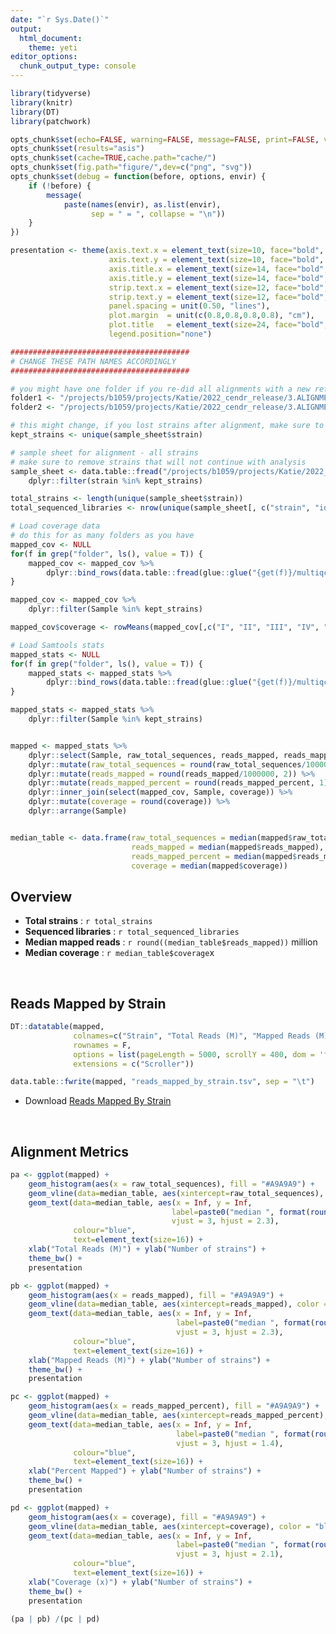 ```yaml
---
date: "`r Sys.Date()`"
output: 
  html_document: 
    theme: yeti
editor_options: 
  chunk_output_type: console
---
```



```r
library(tidyverse)
library(knitr)
library(DT)
library(patchwork)

opts_chunk$set(echo=FALSE, warning=FALSE, message=FALSE, print=FALSE, verbose=TRUE)
opts_chunk$set(results="asis")
opts_chunk$set(cache=TRUE,cache.path="cache/")
opts_chunk$set(fig.path="figure/",dev=c("png", "svg"))
opts_chunk$set(debug = function(before, options, envir) {
    if (!before) {
        message(
            paste(names(envir), as.list(envir),
                  sep = " = ", collapse = "\n"))
    }
})

presentation <- theme(axis.text.x = element_text(size=10, face="bold", color="black"),
                      axis.text.y = element_text(size=10, face="bold", color="black"),
                      axis.title.x = element_text(size=14, face="bold", color="black", vjust=-1),
                      axis.title.y = element_text(size=14, face="bold", color="black", vjust=2),
                      strip.text.x = element_text(size=12, face="bold", color="black"),
                      strip.text.y = element_text(size=12, face="bold", color="black"),
                      panel.spacing = unit(0.50, "lines"),
                      plot.margin  = unit(c(0.8,0.8,0.8,0.8), "cm"),
                      plot.title   = element_text(size=24, face="bold",vjust=2),
                      legend.position="none")


```


```r

########################################
# CHANGE THESE PATH NAMES ACCORDINGLY
########################################

# you might have one folder if you re-did all alignments with a new reference, or you might have several folders if you have done several different alignments
folder1 <- "/projects/b1059/projects/Katie/2022_cendr_release/3.ALIGNMENT/alignment-20220118/_aggregate/"
folder2 <- "/projects/b1059/projects/Katie/2022_cendr_release/3.ALIGNMENT/alignment-20220119/_aggregate/"

# this might change, if you lost strains after alignment, make sure to remove them manually here
kept_strains <- unique(sample_sheet$strain)

# sample sheet for alignment - all strains
# make sure to remove strains that will not continue with analysis
sample_sheet <- data.table::fread("/projects/b1059/projects/Katie/2022_cendr_release/3.ALIGNMENT/20220114_sample_sheet_for_align_fixed.tsv") %>%
    dplyr::filter(strain %in% kept_strains)

```


```r

total_strains <- length(unique(sample_sheet$strain))
total_sequenced_libraries <- nrow(unique(sample_sheet[, c("strain", "id")]))

# Load coverage data
# do this for as many folders as you have
mapped_cov <- NULL
for(f in grep("folder", ls(), value = T)) {
    mapped_cov <- mapped_cov %>%
        dplyr::bind_rows(data.table::fread(glue::glue("{get(f)}/multiqc/strain_data/mqc_mosdepth-coverage-per-contig_1.txt")))
}

mapped_cov <- mapped_cov %>%
    dplyr::filter(Sample %in% kept_strains)

mapped_cov$coverage <- rowMeans(mapped_cov[,c("I", "II", "III", "IV", "V", "X")], na.rm=TRUE)

# Load Samtools stats
mapped_stats <- NULL
for(f in grep("folder", ls(), value = T)) {
    mapped_stats <- mapped_stats %>%
        dplyr::bind_rows(data.table::fread(glue::glue("{get(f)}/multiqc/strain_data/multiqc_samtools_stats.txt")))
}

mapped_stats <- mapped_stats %>%
    dplyr::filter(Sample %in% kept_strains)


mapped <- mapped_stats %>%
    dplyr::select(Sample, raw_total_sequences, reads_mapped, reads_mapped_percent) %>% 
    dplyr::mutate(raw_total_sequences = round(raw_total_sequences/1000000, 2)) %>%
    dplyr::mutate(reads_mapped = round(reads_mapped/1000000, 2)) %>% 
    dplyr::mutate(reads_mapped_percent = round(reads_mapped_percent, 1)) %>%
    dplyr::inner_join(select(mapped_cov, Sample, coverage)) %>% 
    dplyr::mutate(coverage = round(coverage)) %>% 
    dplyr::arrange(Sample) 


median_table <- data.frame(raw_total_sequences = median(mapped$raw_total_sequences), 
                           reads_mapped = median(mapped$reads_mapped), 
                           reads_mapped_percent = median(mapped$reads_mapped_percent),
                           coverage = median(mapped$coverage)) 

```

## Overview

* __Total strains__ : `r total_strains`
* __Sequenced libraries__ : `r total_sequenced_libraries`
* __Median mapped reads__ : `r round((median_table$reads_mapped)) ` million
* __Median coverage__ : `r median_table$coverage`x

<br>

## Reads Mapped by Strain

```r
DT::datatable(mapped,
              colnames=c("Strain", "Total Reads (M)", "Mapped Reads (M)", "Percent Mapped", "Coverage (x)"),
              rownames = F, 
              options = list(pageLength = 5000, scrollY = 400, dom = 'ft'),
              extensions = c("Scroller"))

data.table::fwrite(mapped, "reads_mapped_by_strain.tsv", sep = "\t")
```

* Download [Reads Mapped By Strain](reads_mapped_by_strain.tsv)

<br>

## Alignment Metrics

```r
pa <- ggplot(mapped) + 
    geom_histogram(aes(x = raw_total_sequences), fill = "#A9A9A9") +
    geom_vline(data=median_table, aes(xintercept=raw_total_sequences), color = "blue") +
    geom_text(data=median_table, aes(x = Inf, y = Inf,
                                    label=paste0("median ", format(round(median_table$raw_total_sequences,2), nsmall=2)),
                                    vjust = 3, hjust = 2.3),
              colour="blue",
              text=element_text(size=16)) +
    xlab("Total Reads (M)") + ylab("Number of strains") +
    theme_bw() +
    presentation 

pb <- ggplot(mapped) + 
    geom_histogram(aes(x = reads_mapped), fill = "#A9A9A9") +
    geom_vline(data=median_table, aes(xintercept=reads_mapped), color = "blue") +
    geom_text(data=median_table, aes(x = Inf, y = Inf,
                                     label=paste0("median ", format(round(median_table$reads_mapped,2), nsmall=2)),
                                     vjust = 3, hjust = 2.3),
              colour="blue",
              text=element_text(size=16)) +
    xlab("Mapped Reads (M)") + ylab("Number of strains") +
    theme_bw() +
    presentation 

pc <- ggplot(mapped) + 
    geom_histogram(aes(x = reads_mapped_percent), fill = "#A9A9A9") +
    geom_vline(data=median_table, aes(xintercept=reads_mapped_percent), color = "blue") +
    geom_text(data=median_table, aes(x = Inf, y = Inf,
                                     label=paste0("median ", format(round(median_table$reads_mapped_percent,2), nsmall=2)),
                                     vjust = 3, hjust = 1.4),
              colour="blue",
              text=element_text(size=16)) +
    xlab("Percent Mapped") + ylab("Number of strains") +
    theme_bw() +
    presentation 

pd <- ggplot(mapped) + 
    geom_histogram(aes(x = coverage), fill = "#A9A9A9") +
    geom_vline(data=median_table, aes(xintercept=coverage), color = "blue") +
    geom_text(data=median_table, aes(x = Inf, y = Inf,
                                     label=paste0("median ", format(round(median_table$coverage))),
                                     vjust = 3, hjust = 2.1),
              colour="blue",
              text=element_text(size=16)) +
    xlab("Coverage (x)") + ylab("Number of strains") +
    theme_bw() +
    presentation

(pa | pb) /(pc | pd)

```
